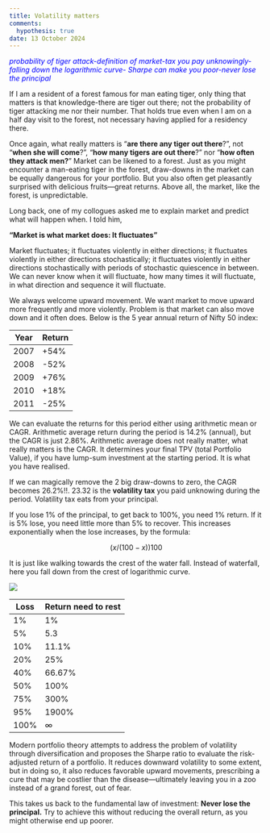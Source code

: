 ```yaml
---
title: Volatility matters
comments: 
  hypothesis: true
date: 13 October 2024
---
```


[*probability of tiger attack-definition of market-tax you pay unknowingly-falling down the logarithmic curve- Sharpe can make you poor-never lose the principal* ]{style="color: blue"}

If I am a resident of a forest famous for man eating tiger, only thing that matters is that knowledge-there are tiger out there; not the probability of tiger attacking me nor their number. That holds true even when I am on a half day visit to the forest, not necessary having applied for a residency there.

Once again, what really matters is "**are there any tiger out there**?", not "**when she will come**?", "**how many tigers are out there**?" nor "**how often they attack men?**" Market can be likened to a forest. Just as you might encounter a man-eating tiger in the forest, draw-downs in the market can be equally dangerous for your portfolio. But you also often get pleasantly surprised with delicious fruits—great returns. Above all, the market, like the forest, is unpredictable.

Long back, one of my collogues asked me to explain market and predict what will happen when. I told him,

**"Market is what market does: It fluctuates"**

Market fluctuates; it fluctuates violently in either directions; it fluctuates violently in either directions stochastically; it fluctuates violently in either directions stochastically with periods of stochastic quiescence in between. We can never know when it will fluctuate, how many times it will fluctuate, in what direction and sequence it will fluctuate.

We always welcome upward movement. We want market to move upward more frequently and more violently. Problem is that market can also move down and it often does. Below is the 5 year annual return of Nifty 50 index:

| Year | Return |
|------|--------|
| 2007 | +54%   |
| 2008 | -52%   |
| 2009 | +76%   |
| 2010 | +18%   |
| 2011 | -25%   |

We can evaluate the returns for this period either using arithmetic mean or CAGR. Arithmetic average return during the period is 14.2% (annual), but the CAGR is just 2.86%. Arithmetic average does not really matter, what really matters is the CAGR. It determines your final TPV (total Portfolio Value), if you have lump-sum investment at the starting period. It is what you have realised.

If we can magically remove the 2 big draw-downs to zero, the CAGR becomes 26.2%!!. 23.32 is the **volatility tax** you paid unknowing during the period. Volatility tax eats from your principal.

If you lose 1% of the principal, to get back to 100%, you need 1% return. If it is 5% lose, you need little more than 5% to recover. This increases exponentially when the lose increases, by the formula:

$$
(x/(100-x))100
$$

It is just like walking towards the crest of the water fall. Instead of waterfall, here you fall down from the crest of logarithmic curve.

![](images/clipboard-4148764586.png)

| Loss | Return need to rest |
|------|---------------------|
| 1%   | 1%                  |
| 5%   | 5.3                 |
| 10%  | 11.1%               |
| 20%  | 25%                 |
| 40%  | 66.67%              |
| 50%  | 100%                |
| 75%  | 300%                |
| 95%  | 1900%               |
| 100% | ∞                   |

Modern portfolio theory attempts to address the problem of volatility through diversification and proposes the Sharpe ratio to evaluate the risk-adjusted return of a portfolio. It reduces downward volatility to some extent, but in doing so, it also reduces favorable upward movements, prescribing a cure that may be costlier than the disease—ultimately leaving you in a zoo instead of a grand forest, out of fear.

This takes us back to the fundamental law of investment: **Never lose the principal.** Try to achieve this without reducing the overall return, as you might otherwise end up poorer.
